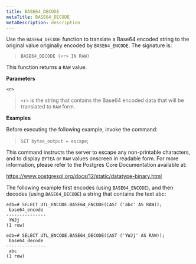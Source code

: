 ```yaml
---
title: BASE64_DECODE
metaTitle: BASE64_DECODE
metaDescription: description
---
```


Use the `BASE64_DECODE` function to translate a Base64 encoded string to
the original value originally encoded by `BASE64_ENCODE`. The signature
is:

> `BASE64_DECODE (<r> IN RAW)`

This function returns a `RAW` value.

**Parameters**

`<r>`

> `<r>` is the string that contains the Base64 encoded data that will be
> translated to `RAW` form.

**Examples**

Before executing the following example, invoke the command:

> `SET bytea_output = escape`;

This command instructs the server to escape any non-printable
characters, and to display `BYTEA` or `RAW` values onscreen in readable
form. For more information, please refer to the Postgres Core
Documentation available at:

<https://www.postgresql.org/docs/12/static/datatype-binary.html>

The following example first encodes (using `BASE64_ENCODE`), and then
decodes (using `BASE64_DECODE`) a string that contains the text abc:

``` text
edb=# SELECT UTL_ENCODE.BASE64_ENCODE(CAST ('abc' AS RAW));
 base64_encode
---------------
 YWJj
(1 row)

edb=# SELECT UTL_ENCODE.BASE64_DECODE(CAST ('YWJj' AS RAW));
 base64_decode
---------------
 abc
(1 row)
```
